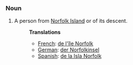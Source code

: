 ===Noun===
#A person from [[Norfolk Island]] or of its descent.
#:'''Translations'''
#:*[[French]]: [[de l'île Norfolk]]
#:*[[German]]: [[der Norfolkinsel]]
#:*[[Spanish]]: [[de la Isla Norfolk]]